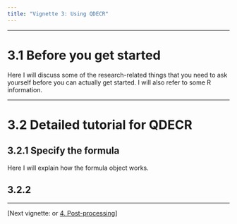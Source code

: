 ```yaml
---
title: "Vignette 3: Using QDECR"
---
```


---

# 3.1 Before you get started

Here I will discuss some of the research-related things that you need to ask yourself before you can actually get started. I will also refer to some R information.

---

# 3.2 Detailed tutorial for QDECR

## 3.2.1 Specify the formula

Here I will explain how the formula object works.

## 3.2.2 

---

[Next vignette: or [4. Post-processing](04-post-processing.html)]